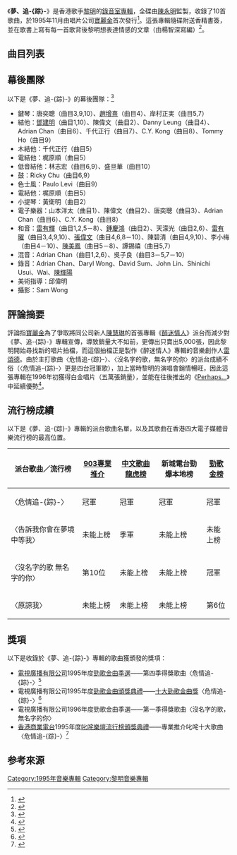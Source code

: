 {{Infobox album
| name       = 夢、追-{踪}-
| original_name  = 
| type       = 專輯
| artist     = [[黎明|黎明]]
| cover      = 黎明 夢、追踪.jpg
| alt        = 《夢、追-{踪}-》的唱片專輯封面
| released   = 1995年11月
| format     = 
| recorded   = 1995年
| studio     = 
| genre      = [[流行音樂|流行音樂]]
| length     = {{Duration|m=41|s=07}}
| language   = 粵語
| label      = 寶麗金
| producer   = 陳永明
| chronology = 黎明
| prev_title = [[一生最愛就是你|一生最愛就是你]]
| prev_year  = 1995
| next_title = [[暢快隨意|暢快隨意]]
| next_year  = 1995
}}

《'''夢、追-{踪}-'''》是香港歌手[[黎明|黎明]]的[[錄音室專輯|錄音室專輯]]，全碟由[[陳永明_(音樂人)|陳永明]]監製，收錄了10首歌曲，於1995年11月由唱片公司[[寶麗金|寶麗金]]首次發行<ref>{{Cite web|url = https://www.discogs.com/%E9%BB%8E%E6%98%8E-%E5%A4%A2%E8%BF%BD%E8%B8%AA/release/9196646|title = Leon - 夢、追-{踪}-|date = 1995|publisher = Discogs|language = en|accessdate = 2020-10-10|archive-url = https://web.archive.org/web/20201003040110/https://www.discogs.com/%E9%BB%8E%E6%98%8E-%E5%A4%A2%E8%BF%BD%E8%B8%AA/release/9196646|archive-date = 2020-10-03|dead-url = no}}</ref>。這張專輯隨碟附送香精書簽，並在歌書上寫有每一首歌背後黎明想表達情感的文章（由楊智深寫編）<ref>{{Cite book | author = 林玉鑫| title = 百歌爭嗚 成名曲、流行曲快樂大放送 | location = 北京 | publisher = 海潮出版社 | date = 2001-01 | pages = 371 | ISBN = 7801512839 |language = zh-hans}}</ref>。

==曲目列表==
{{tracklist
| headline = CD
| total_length = 41:07

| all_producer = 陳永明

| title1 = 危情追-{踪}-
| music1 = [[C._Y._Kong|山本洋太]]
| lyrics1 = [[姚沁|姚沁]]
| arranger1 = 山本洋太
| producer1 = 
| longnote1 = 
| length1 = 4:06

| title2 = 告訴我你會在夢境中等我
| music2 = [[玉置浩二|玉置浩二]]
| lyrics2 = [[林夕|林夕]]
| arranger2 = [[Adrian_Chan|Adrian Chan]]
| longnote2 = 原曲為[[玉置浩二|玉置浩二]]的〈Star〉
| length2 = 3:55

| title3 = 有意無意
| music3 = [[唐奕聰|唐奕聰]]
| lyrics3 = [[劉卓輝|劉卓輝]]
| arranger3 = 唐奕聰
| longnote3 = 
| length3 = 3:55

| title4 = 沒名字的歌，無名字的你
| music4 = [[Calvin_Ho|Calvin Ho]]
| lyrics4 = 林夕
| arranger4 = [[趙增熹|趙增熹]]
| longnote4 = 
| length4 = 4:12

| title5 = 夢境
| music5 = 黎明<br>[[天恩|天恩]]
| lyrics5 = [[簡寧|簡寧]]
| arranger5 = [[岸村正実|岸村正-{実}-]]
| longnote5 = 
| length5 = 4:08

| title6 = 原諒我
| music6 = [[單立文|單立文]]
| lyrics6 = [[林明陽|林明陽]]
| arranger6 = Adrian Chan
| note6 = 國語
| longnote6 = 
| length6 = 3:45

| title7 = 剎那心情
| music7 = 黎明
| lyrics7 = 林夕
| arranger7 = 岸村正-{実}-
| longnote7 = 
| length7 = 4:36

| title8 = 最真一吻
| music8 = [[C._Y._Kong|C. Y. Kong]]
| lyrics8 = [[李敏_(香港)|李敏]]
| arranger8 = C. Y. Kong
| longnote8 = 
| length8 = 4:02

| title9 = 讓我愛你
| music9 = [[谷村新司|谷村新司]]
| lyrics9 = [[向雪懷|向雪懷]]
| arranger9 = 唐奕聰
| longnote9 = 
| length9 = 3:38

| title10 = 好朋友
| music10 = [[鹿紋太郎|鹿紋太郎]]
| lyrics10 = [[周禮茂|周禮茂]]
| arranger10 = 唐奕聰
| longnote10 = 原曲為[[稻垣潤一|稻垣潤一]]的〈まちがえた夏〉
| length10 = 4:50
}}

==幕後團隊==
以下是《夢、追-{踪}-》的幕後團隊：<ref>{{Cite web|url = https://eresources.nlb.gov.sg/music/Media/PDFs/Album/34448597-1faf-456d-b9e2-5b7fea3f64a1.pdf|title = 夢、追-{踪}- 黎明|date = 1995|publisher = National Library Board |language = en| accessdate = 2021-09-07|archive-url = https://web.archive.org/web/20210907022740/https://eresources.nlb.gov.sg/music/Media/PDFs/Album/34448597-1faf-456d-b9e2-5b7fea3f64a1.pdf|archive-date = 2021-09-07|dead-url = no}}</ref>
*鍵琴：唐奕聰（曲目3,9,10）、[[趙增熹|趙增熹]]（曲目4）、岸村正実（曲目5,7）
*結他：[[鄧建明|鄧建明]]（曲目1,10）、陳偉文（曲目2）、Danny Leung（曲目4）、Adrian Chan（曲目6）、千代正行（曲目7）、C.Y. Kong（曲目8）、Tommy Ho（曲目9）
*木結他：千代正行（曲目5）
*電結他：梶原順（曲目5）
*低音結他：林志宏（曲目6,9）、盛旦華（曲目10）
*鼓：Ricky Chu（曲目6,9）
*色士風：Paulo Levi（曲目9）
*電結他：梶原順（曲目5）
*小提琴：黃衛明（曲目2）
*電子樂器：山本洋太（曲目1）、陳偉文（曲目2）、唐奕聰（曲目3）、Adrian Chan（曲目6）、C.Y. Kong（曲目8）
*和音：[[雷有輝|雷有輝]]（曲目1,2,5－8）、[[鍾慶鴻|鍾慶鴻]]（曲目2）、天濛光（曲目2,6）、[[雷有曜|雷有曜]]（曲目3,4,9,10）、[[張偉文|張偉文]]（曲目4,6,8－10）、陳碧清（曲目4,9,10）、李小梅（曲目4－10）、[[陳美鳳_(香港)|陳美鳳]]（曲目5－8）、譚錫禧（曲目5,7）
*混音：Adrian Chan（曲目1,2,6）、吳子良（曲目3－5,7－10）
*錄音：Adrian Chan、Daryl Wong、David Sum、John Lin、Shinichi Usui、Wai、[[陳輝陽|陳輝陽]]
*美術指導：邱偉明
*攝影：Sam Wong

==評論摘要==
評論指[[寶麗金|寶麗金]]為了爭取將同公司新人[[陳慧琳|陳慧琳]]的首張專輯《[[醉迷情人|醉迷情人]]》派台而減少對《夢、追-{踪}-》專輯宣傳，導致銷量大不如前，更傳出只賣出5,000張，因此黎明開始尋找新的唱片拍檔，而這個拍檔正是製作《醉迷情人》專輯的音樂創作人[[雷頌德|雷頌德]]。由於主打歌曲〈危情追-{踪}-〉、〈沒名字的歌，無名字的你〉的派台成績不俗（〈危情追-{踪}-〉更是四台冠軍歌），加上當時黎明的演唱會銷情暢旺，因此這張專輯在1996年初獲得白金唱片（五萬張銷量），並能在往後推出的《[[Perhaps...|Perhaps...]]》中延續優勢<ref>{{Cite book | author = 張錦華| title = 中國當代流行音樂的傳播與接受研究 | location = 北京 | publisher = 中國傳媒大學出版社 | date = 2016-03 | pages = 23 | ISBN = 9787565715181 |language = zh-hans}}</ref>。

==流行榜成績==
以下是《夢、追-{踪}-》專輯的派台歌曲名單，以及其歌曲在香港四大電子媒體音樂流行榜的最高位置。
{| class="wikitable" align="center"
|-
! 派台歌曲／流行榜 !! [[903專業推介|903專業推介]] !! [[中文歌曲龍虎榜|中文歌曲龍虎榜]] !! 新城電台勁爆本地榜 !! [[勁歌金榜|勁歌金榜]]
|-
|〈危情追-{踪}-〉||冠軍||冠軍||冠軍||冠軍
|-
|〈告訴我你會在夢境中等我〉||未能上榜||季軍||未能上榜||未能上榜
|-
|〈沒名字的歌 無名字的你〉||第10位||未能上榜||未能上榜||冠軍
|-
|〈原諒我〉||未能上榜||未能上榜||未能上榜||第6位
|}

==獎項==
以下是收錄於《夢、追-{踪}-》專輯的歌曲獲頒發的獎項：
*[[電視廣播有限公司|電視廣播有限公司]]1995年度[[勁歌金曲優秀選|勁歌金曲季選]]——第四季得獎歌曲〈危情追-{踪}-〉<ref>{{Cite web |url = https://programme.mytvsuper.com/tc/128071 |title = 一九九五年勁歌金曲第四季季選 |publisher = My TV Super |date = 2020 |language = 中文 |accessdate = 2020-09-05 |archive-url = https://web.archive.org/web/20210729175834/https://programme.mytvsuper.com/tc/128071 |archive-date = 2021-07-29 |dead-url = no }}</ref>
*電視廣播有限公司1995年度[[勁歌金曲頒獎典禮|勁歌金曲頒獎典禮]]——[[勁歌金曲頒獎典禮勁歌金曲獎|十大勁歌金曲獎]]〈危情追-{踪}-〉<ref>{{Cite web|url =http://jsg.tvb.com/2012/final/history.php?yr=1995|title =十大勁歌金曲頒獎典禮－歷屆得獎名單（1995年）|publisher =tvb.com|language =中文|accessdate =2019-11-23|archive-url =https://web.archive.org/web/20190130110243/http://jsg.tvb.com/2012/final/history.php?yr=1995|archive-date =2019-01-30|dead-url =yes}}</ref>
*電視廣播有限公司1996年度勁歌金曲季選——第一季得獎歌曲〈沒名字的歌，無名字的你〉
*[[香港商業電台|香港商業電台]]1995年度[[叱咤樂壇流行榜頒獎典禮|叱咤樂壇流行榜頒獎典禮]]——專業推介叱咤十大歌曲〈危情追-{踪}-〉<ref>{{Cite web|url =https://www.lemonmusic.com.hk/9031995.htm|title =1995年度叱咤樂壇流行榜頒獎典禮得獎名單|publisher =檸音樂歌詞網|language =中文|accessdate =2019-11-23|archive-url =https://web.archive.org/web/20190130220535/https://www.lemonmusic.com.hk/9031995.htm|archive-date =2019-01-30|dead-url =yes}}</ref>

== 参考來源==
{{reflist}}
{{portal bar|音樂}}
{{黎明}}
[[Category:1995年音樂專輯|Category:1995年音樂專輯]]
[[Category:黎明音樂專輯|Category:黎明音樂專輯]]